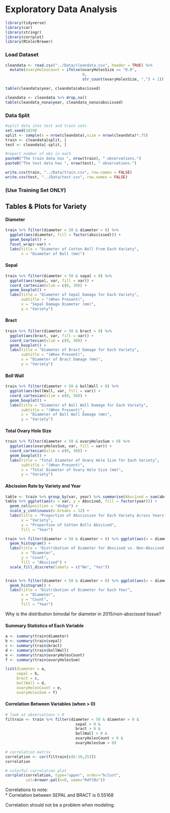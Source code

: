 # Exploratory Data Analysis

```{r include = FALSE}
library(tidyverse)
library(car)
library(stringr)
library(corrplot)
library(RColorBrewer)
```

### Load Dataset

```{r}
cleandata <- read.csv("../Data/cleandata.csv", header = TRUE) %>% 
  mutate(ovaryHolesCount = ifelse(ovaryHolesSize == "0.0",
                                  0,
                                  str_count(ovaryHolesSize, ",") + 1))


```

```{r}
table(cleandata$year, cleandata$abscissed)
```

```{r}
cleandata <- cleandata %>% drop_na()
table(cleandata_nona$year, cleandata_nona$abscissed)
```



### Data Split

```{r}
#split data into test and train sets
set.seed(1829)
split <- sample(x = nrow(cleandata),size = nrow(cleandata)*.75)
train <- cleandata[split, ]
test <- cleandata[-split, ]

#report number of obs in each
paste0("The train data has ", nrow(train), " observations.")
paste0("The test data has ", nrow(test), " observations.")
```

```{r}
write.csv(train, "../Data/train.csv", row.names = FALSE)
write.csv(test, "../Data/test.csv", row.names = FALSE)
```



### (Use Training Set ONLY)  

## Tables & Plots for Variety  

#### Diameter  

```{r}
train %>% filter(diameter < 50 & diameter > 0) %>%
  ggplot(aes(diameter, fill = factor(abscissed))) +
  geom_boxplot() +
  facet_wrap(~var) + 
  labs(title = "Diameter of Cotton Boll From Each Variety",
       x = "Diameter of Boll (mm)")
```


#### Sepal  

```{r}
train %>% filter(diameter < 50 & sepal > 0) %>%
  ggplot(aes(sepal, var, fill = var)) +
  coord_cartesian(xlim = c(0, 30)) +
  geom_boxplot() + 
  labs(title = "Diameter of Sepal Damage for Each Variety",
       subtitle = "(When Present)",
       x = "Sepal Damage Diameter (mm)",
       y = "Variety")
```

#### Bract  

```{r}
train %>% filter(diameter < 50 & bract > 0) %>%
  ggplot(aes(bract, var, fill = var)) +
  coord_cartesian(xlim = c(0, 30)) +
  geom_boxplot() + 
  labs(title = "Diameter of Bract Damage for Each Variety",
       subtitle = "(When Present)",
       x = "Diameter of Bract Damage (mm)",
       y = "Variety")
```


#### Boll Wall  

```{r}
train %>% filter(diameter < 50 & bollWall > 0) %>%
  ggplot(aes(bollWall, var, fill = var)) +
  coord_cartesian(xlim = c(0, 50)) +
  geom_boxplot() + 
  labs(title = "Diameter of Boll Wall Damage for Each Variety",
       subtitle = "(When Present)",
       x = "Diameter of Boll Wall Damage (mm)",
       y = "Variety")
```


#### Total Ovary Hole Size  

```{r}
train %>% filter(diameter < 50 & ovaryHolesSum > 0) %>%
  ggplot(aes(ovaryHolesSum, var, fill = var)) +
  coord_cartesian(xlim = c(0, 30)) +
  geom_boxplot() + 
  labs(title = "Total Diameter of Ovary Hole Size for Each Variety",
       subtitle = "(When Present)",
       x = "Total Diameter of Ovary Hole Size (mm)",
       y = "Variety")
```



#### Abcission Rate by Variety and Year  

```{r}
table <- train %>% group_by(var, year) %>% summarise(Abscised = sum(abscissed)/n(), Not_Abscised = (n() - sum(abscissed))/n())
table %>% ggplot(aes(x = var, y = Abscised, fill = factor(year))) + 
  geom_col(position = "dodge") + 
  scale_y_continuous(n.breaks = 12) + 
  labs(title = "Proportion of Abscission for Each Variety Across Years",
       x = "Variety",
       y = "Proportion of Cotton Bolls Abscised",
       fill = "Year")
```



```{r}
train %>% filter(diameter < 50 & diameter > 0) %>% ggplot(aes(x = diameter, fill = factor(abscissed))) + 
  geom_histogram() + 
  labs(title = "Distribution of Diameter for Abscised vs. Non-Abscised Cotton Bolls",
       x = "Diameter",
       y = "Count",
       fill = "Abscised") + 
  scale_fill_discrete(labels = c("No", "Yes"))


train %>% filter(diameter < 50 & diameter > 0) %>% ggplot(aes(x = diameter, fill = factor(year))) + 
  geom_histogram() + 
  labs(title = "Distribution of Diameter for Each Year",
       x = "Diameter",
       y = "Count",
       fill = "Year")
```

Why is the distribution bimodal for diameter in 2015/non-abscissed tissue?  



#### Summary Statistics of Each Variable  

```{r}
a <- summary(train$diameter)
b <- summary(train$sepal)
c <- summary(train$bract)
d <- summary(train$bollWall)
e <- summary(train$ovaryHolesCount)
f <- summary(train$ovaryHolesSum)

list(diameter = a, 
     sepal = b,
     bract = c,
     bollWall = d,
     ovaryHolesCount = e,
     ovaryHolesSum = f)
```


#### Correlation Between Variables (when > 0)   


```{r}
# look at observations > 0
filtrain <- train %>% filter(diameter < 50 & diameter > 0 &
                               sepal > 0 & 
                               bract > 0 & 
                               bollWall > 0 & 
                               ovaryHolesCount > 0 & 
                               ovaryHolesSum > 0)

# correlation matrix
correlation <- cor(filtrain[c(6:10,25)])
correlation

# colorful correlation plot
corrplot(correlation, type="upper", order="hclust",
         col=brewer.pal(n=8, name="RdYlBu"))
```

Correlations to note:  
    * Correlation between SEPAL and BRACT is 0.55168  
    
Correlation should not be a problem when modeling.  


































